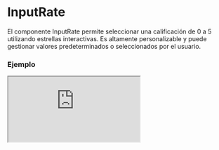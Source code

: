 # InputRate

El componente InputRate permite seleccionar una calificación de 0 a 5 utilizando estrellas interactivas. Es altamente personalizable y puede gestionar valores predeterminados o seleccionados por el usuario.


### Ejemplo

<Iframe minHeightIframe="30dvh" src="https://fenextjs-component-storybook.vercel.app/iframe.html?args=&id=input-inputrate--index&viewMode=story" />

### Importacion

Para importar el componente InputRate, se puede hacer desde fenextjs

```tsx copy
import { InputRate } from "fenextjs";
```

### Parametros

| Parametro | Tipo | Requerido | Default | Descripcion |
| --------- | ---- | --------- | ------- | ----------- |
| value | number | no | undefined | Valor actual de la calificación. Se espera un número entre 0 y 5. |
| defaultValue | number | no | 0 | Valor predeterminado de la calificación cuando no se proporciona 'value'. |
| className | string | no | '' | Clase CSS para personalizar el contenedor principal del componente. |
| classNameContentStar | string | no | '' | Clase CSS para personalizar el contenedor de las estrellas. |
| classNameStar | string | no | '' | Clase CSS para personalizar las estrellas. |
| classNameStarActive | string | no | '' | Clase CSS para personalizar las estrellas activas (calificadas). |
| classNameNumber | string | no | '' | Clase CSS para personalizar la visualización del número de calificación. |
| onChange | (star: number) =\> void | no | undefined | Función que se ejecuta cuando cambia la calificación seleccionada. |

### Storybook

Para ver el storybook del componente lo puede hacer con este [link](https://fenextjs-component-storybook.vercel.app/?path=/story/input-inputrate--index)

### Usos

- Calificación básica

```tsx copy
<InputRate />
```

- Calificación con valor predeterminado

```tsx copy
<InputRate defaultValue={3} />
```

- Calificación con valor controlado

```tsx copy
<InputRate value={4} onChange={(value) => console.log(value)} />
```

- Calificación con personalización de clases

```tsx copy
<InputRate className="custom-class" classNameStar="custom-star" />
```


